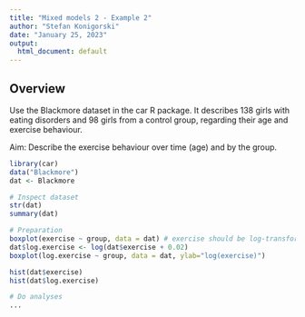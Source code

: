 ```yaml
---
title: "Mixed models 2 - Example 2"
author: "Stefan Konigorski"
date: "January 25, 2023"
output:
  html_document: default
---
```


## Overview

Use the Blackmore dataset in the car R package. It describes 138 girls with eating disorders and 98 girls from a control group, regarding their age and exercise behaviour.

Aim: Describe the exercise behaviour over time (age) and by the group.

```r
library(car)
data("Blackmore")
dat <- Blackmore

# Inspect dataset
str(dat)
summary(dat)

# Preparation
boxplot(exercise ~ group, data = dat) # exercise should be log-transformed
dat$log.exercise <- log(dat$exercise + 0.02) 
boxplot(log.exercise ~ group, data = dat, ylab="log(exercise)")

hist(dat$exercise)
hist(dat$log.exercise) 

# Do analyses
...

```
